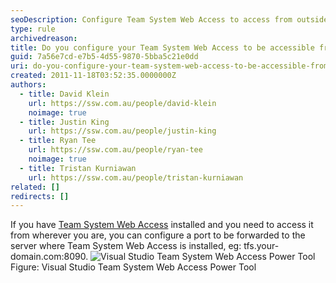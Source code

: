 ```yaml
---
seoDescription: Configure Team System Web Access to access from outside network by forwarding a port to the server.
type: rule
archivedreason:
title: Do you configure your Team System Web Access to be accessible from outside the network?
guid: 7a56e7cd-e7b5-4d55-9870-5bba5c21e0dd
uri: do-you-configure-your-team-system-web-access-to-be-accessible-from-outside-the-network
created: 2011-11-18T03:52:35.0000000Z
authors:
  - title: David Klein
    url: https://ssw.com.au/people/david-klein
    noimage: true
  - title: Justin King
    url: https://ssw.com.au/people/justin-king
  - title: Ryan Tee
    url: https://ssw.com.au/people/ryan-tee
    noimage: true
  - title: Tristan Kurniawan
    url: https://ssw.com.au/people/tristan-kurniawan
related: []
redirects: []
---
```


If you have [Team System Web Access](http://www.ssw.com.au/SSW/Redirect/Microsoft/TSWA.htm) installed and you need to access it from wherever you are, you can configure a port to be forwarded to the server where Team System Web Access is installed, eg: tfs.your-domain.com:8090.
![Visual Studio Team System Web Access Power Tool](TSWA.gif) Figure: Visual Studio Team System Web Access Power Tool